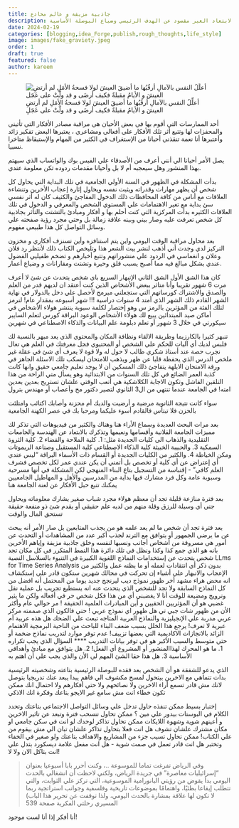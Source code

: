 ```yaml
---
title: جاذبية مزيفة و عالم مخادع
description: مخاوف عن الوقوع في جاذبية الأخرين وأهوائهم والابتعاد الغير مقصود عن الهدف الرئيسي وضياع البوصلة الأساسية.
date: 2024-02-19
categories: [blogging,idea_Forge,publish,rough_thoughts,life_style]
image: images/fake_graviety.jpeg
order: 1 
draft: true
featured: false
author: kareem
---
```


![أعلِّلُ النفس بالآمالِ أرقُبُها ما أضيقَ العيشَ لولا فسحةُ الأمَلِ لم أرتضِ العيشَ و الأيامُ مقبلةٌ فكيف أرضَى و قد ولَّتْ على عَجَلِ](images/fake_graviety.jpeg)

أحد الممارسات التي أقوم بها في بعض الأحيان هي مراقبة مصادر الأفكار التي تأتيني والمحفزات لها وتتبع أثر تلك الأفكار علي أفعالي ومشاعري ، يعتبرها البعض تفكير زائد وأعتبرها أنا نعمة تنقذني أحيانا من الإستغراف في الكثير من المهام والإستيقاظ متاخرا نسبيا.

يصل الأمر أحيانا الي أنني أعرف من الأصدقاء علي الفيس بوك والواتساب الذي سيهتم بهذا المنشور وهل سيعجبه أم لا بل وأحيانا مقدمات ردوده تكن معلومة عندي. 

بدأت المشكلة في الظهور في السنة الأولي الجامعية في تلك البداية التي يحاول كل شخص أن يظهر مهارات وقدراته ويثبت نفسه ويحاول إثارة إعجاب الأخرين وتنشاءة العلاقات مع أناس من كافة المحافظات ذلك الدخول المفاجئ والكثيف كان له أثر نفسي سئ بداية مع تغير الاهتمامات علي المستوي الشخص والمعرفي و الدخول في تلك العلاقات الكثيره بدأت المركزية التي كنت أحلم بها و أفكار ومبادئ بالتشتت والتأثر بجاذبية كل شخص تعرفت عليه وصار بيني وبينه علاقة زمالة بل وحتي مجرد رؤية صفحته علي وسائل التواصل كل هذا طبيعي مفهوم. 


بعد محاول مراقبة الوقت اليومي واين يتم استنافزه وأين تسنزف أفكاري و مخزون التركيز لدي وجدت أني أذهب لنشر بيت الشعر هذا وتليخص الكتاب ذلك لأنتظر رد فلان وعلان و انغماسي في الردود علي منشوراتهم وتتبع أخبارهم و تضخم طفيليي الفضول عندي بشكل مبالغ فيه مما أصبح يسبب قلق وحيرة وتشتت ومقارانات و وضياع أعمار. 

كان هذا الشق الأول 
الشق الثاني الإنبهار السريع باي شخص يتحدث عن شئ لا أعرف 
مرت 6 شهور تقريبا وأنا متاثر ببعض الأشخاص الذين كنت أعتقد ان لديهم قدر من العلم والصدق والاشتراك كورساتهم التي ستجعلني مبرمج لأحصل علي دخل بالدولار في نهاية الشهر القادم 
ذلك الشهر الذي أمتد 4 سنوات دراسية !!!
شهر أسبوعه بمقدار عام!
لنرمز لتلك الفئة من المؤثرين  بالرمز س وهو إختصار لكلمة  سبوبة ينتشر هولاء الأشخاص في أماكن صيد المبتدائين
يبيع لك هولاء الأشخاص الوعود البراقة كورس لتعلم السايبر سيكورتي في خلال 3 شهور أو تعلم دبلومة علم البيانات والذكاء الاصطناعي في شهرين 

تنبهر كثيرا بالكارزيما وطريقة الالقاء ونظافة المكان والمحتوي الذي يعد مبهر بالنسبة لك فلبس لديك أي آليات للحكم علي الشخص أو المحتيوي فجل معرفتك في العلم هي تعال نجرب حصة عند أستاذ شكري 
طالب لا حول له ولا قوة لا يعرف أي شئ في عقلة غير ملخص الدرس الذي يحفظة قلبا عن ظهر ويذهب للامتحان ليسكب تلك الاسئلة الجاهز في ورقة الامتحان الابلهة يتفاجئ ذلك المسكين أن لا يوجد تعليم جامعي حقيق وانها كانت كذبة العمر الضائع في كل تلك السنوات من الابتدائية وهو يسأل متي الراحة من هذا التلقين الفاشل وتكون الاجابة الكلاشكية هي أتعب الوقتي علشان تستريح بعدين
بعدين امته! 
في الجامعة عندما تنتهي من ال3 الثانوي لتصير دكتور مخ وأعصاب أو مهندس بترول 

سواء كانت نتيجة الثانوية مرضية و أرضيت والديك أم محزنة وأصابك اكتائب وامتلئت بالحزن فلا تبتأس فالقادم أسوء عليكما ومرحبا بك في عصر الكهنة الجامعية 

بعد مرات البحث العديدة وسماع الأراء هنا وهناك والكثير من فيديوهات التي تذكر لك مميزات الجامعة الفلانية وأقسامها ونعيمها وتذكرك بالابتعاد عن الهندسة والجامعات التقليدية والذهاب الي كليات الجديدة مثل: 
1. كلية الملاحة والفضاء 
2. كلية الثروة السمكية 
3. والحبيبة الخبيثة كلية الذكاء الاصطناعي كلية المستقبل وصناعة الريموتات ومكن الخياطة 
4. والكثير من الكليات الجديدة أو القسام ذات الأسماء البراقة 
"ليس عندي أي إعتراض عن أي كلية أو تخصص بل أتمني أن يكن عندي عمر لكل تخصص فشرف العلم كافي"
- إقتباسة من التسجيل بتاع البناء المنهجي 
لكن المشكلة في أنها مسرحية وسبوبة عامة وكل فرد مشارك فيها بداية من المدرسين والأهل و المهاطيل الجامعيين
يمكنك تتبع حبل الأفكار عن لعنة الجامعة هنا 

بعد فترة منازعة قليلة تجد أن معظم هولاء مجرد شباب صغير يشارك معلوماته ويحاول جني أي وسيلة للرزق وقلة منهم من لديه علم حقيقي أو يقدم شئ ذو منفعة حقيقة تستحق المال والوقت 

بعد فترة تجد أن شخص ما لم يعد علمه هو من يجذب المتابعين بل صار الأمر أنه يبحث عن ما يرضي الجمهور أو يتوافق مع الترند لجذب أكبر عدد من المشاهدات أو التحدث عن أمور هي مسروقة من أشخاص أجانب ونسبها لنفسه وخلق جاذبية مزيفة وإياهم الأخرين بانه هو الذي جمع كذا وكذا ونظل في تلك دائرة 
هذا النمط المتكرر في كل مكان تجد شخص يتحدث عن إستخدامات النماذج اللغوية الكبيرة في التنبوء بالسلاسل النصية 
LLms for Time Series Analysis 
بدون ذكر أي انتقادات لعمله أو ما يظنه عمل والكثير من الإعجاب والانبهار علي أشياء إن تحركت في مجالك شهرين ستكون قادر علي إستكشاف انه محض هراء 
مشهد أخر ظهور نموذج ديب ليرنجج جديد يوما من المحتمل أنه افضل من كل النماذج السابقة ولا تجد للشخص الذي يتحدث عنه انه يستطيع تجريب بل عملية نقل وترويج ومضيعة للوقت 
أنا لا يغضبني أي من هذا فكل شخص حر في أفعاله ولكن ما يثير غضبي هو أن المؤثريين الحقيين و أين المبادرات العلمية الحقيقة ! 
مر حوالي عام وأكثر الأن من ظهور شات جبي تي هل ظهور اي نموذج عربي ! 
حتي فالكون الذي صممته مركز عربي مدربة علي الإنجيليزية والنماذج العربية المتاجه تبعث علي الضحك هل هذه عربية أم عبرية لا تعرف!
يرجع هذا الخلل بسبب ضعف البناء للباحث من الناحية البرمجية 
الاهتمام الزائد بالانجازات الاكاديمية التي بعضها تزييف!
عدم توفر موارد لتدريب نماذج ضخمة أو حتي متوسط 
والسبب الأكبر هو في توفر بيانات التدريب 
**** 
السؤال الذي يجب تكراره 
1. ما هو المحرك لهذاالمنشور أو المشروع أي الفعل! 
2. هل يتوافق مع مبادئ وأهدافي الأساسية 
3. هل هذا حقا الشئ المهم لي الأن والذي يجب علي أن اهتم به 

الذي يدعو للشفقة هو أن الشخص بعد فقده للبوصلة الرئيسية بتاعته وشخصيته الرئيسية بدات تتماهي مع الاخرين بيتحول لمسخ مكشوف الي فاهم يبدا يبعد عنك تدريجيا 
بتوصل لانك مش قادر تسمع أراء الاخرين ولا نصائحهم ولا حتي أفكارهم ولا احتمال انك ممكن تكون خطاء انت مش سامع غير الايجو بتاعك وفكرة انك الاذكي 

إختبار بسيط ممكن تنفذه 
حاول تدخل علي وسائل التواصل الاجتماعي بتاعتك وتحدد الكلام في البوستات بيدور علي مين ؟
ممكن تحاول تنسحب فترة وتبعد عن تاثير الاخرين و أعينهم شوية وشهوة اللايكات 
ممكن تحاول تذاكر لوحدك لو انت في سكن جامعي او مكان مشترك علشان تشوف هل انت فعلا بتحاول تذاكر علشان تبان الي مش بيقوم من علي الكتاب!
ممكن تحاول تسيب جزء من المشاريع والاهداف بتاعتك ولو صغير في الخفاء وتختبر هل انت قادر تعمل في صمت شوية
- هل انت مفعل علامة ديسكورد بتدل علي انت بتاكل الان ولا لا!

		
>  وفي الرياض تفرغت تماما للموسوعة ..، وكنت أحرر بابا أسبوعيا بعنوان "إسرائيليات معاصرة" في جريدة الرياض، ولكني لاحظت أن انشغالي بالحدث اليومي بدأ يقوض من رؤيتي البانورامية الموسوعية، التي تركز علي الثوابت، والتي تتطلب إيقاعا بطئيًا، واهتمامًا بموضوعات تاريخية وفلسفية وجوانب استراتجية ربما لا تكون لها علاقة بمشارة بالحدث اليومي، ولذا توقفت عن تحرير هذا الباب)
المسيري رحلتي الفكرية صفحة 539 

أنا أفكر إذا  أنا لست موجود!

